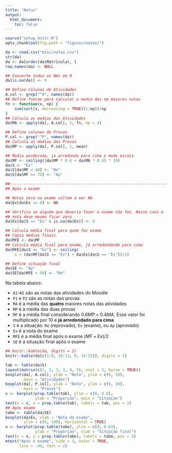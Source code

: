 ```yaml
---
title: "Notas"
output:
  html_document:
    toc: false
---
```


```r
source("setup_knitr.R")
opts_chunk$set(fig.path = "figures/notas/")
```

```r
da <- read.csv("misc/notas.csv")
str(da)
da <- da[order(da$Matrícula), ]
row.names(da) <- NULL

## Converte todos os NAs em 0
da[is.na(da)] <- 0

## Define colunas de Atividades
A.col <- grep("^A", names(da))
## Define funcao para calcular a media das np maiores notas
fn <- function(x, np) {
    sum(sort(x, decreasing = TRUE)[1:np])/np
}
## Calcula as medias das Atividades
da$MA <- apply(da[, A.col], 1, fn, np = 4)

## Define colunas de Provas
P.col <- grep("^P", names(da))
## Calcula as medias das Provas
da$MP <- apply(da[, P.col], 1, mean)

## Media ponderada, ja arredonda para cima e muda escala
da$MF <- ceiling((da$MP * 0.6 + da$MA * 0.4) * 10)
da$S <- "Ex"
da$S[da$MF < 40] <- "Re"
da$S[da$MF >= 70] <- "Ap"

##----------------------------------------------------------------------
## Após o exame

## Notas zero no exame voltam a ser NA
da$Ex[da$Ex == 0] <- NA

## Verifica se alguém que deveria fazer o exame não fez. Nesse caso a
## nota deve mesmo ficar zero
da$Ex[da$S == "Ex" & is.na(da$Ex)] <- 0

## Calcula média final para quem fez exame
## Copia médias finais
da$MFE <- da$MF
## Calcula média final para exame, já arredondando para cima
da$MFE[da$S == "Ex"] <- ceiling(
    x = (da$MF[da$S == "Ex"] + da$Ex[da$S == "Ex"])/2)

## Define situação final
da$SE <- "Ap"
da$SE[da$MFE < 50] <- "Re"
```


Na tabela abaixo:

- `A1`-`A5` são as notas das atividades do Moodle
- `P1` e `P2` são as notas das provas
- `MA` é a média das **quatro** maiores notas das atividades
- `MP` é a média das duas provas
- `MF` é a média final considerando $0.6 MP + 0.4 MA$. Esse valor foi
  multiplicado por 10 e **já arredondado para cima**
- `S` é a situação: `Re` (reprovado), `Ex` (exame), ou `Ap` (aprovado)
- `Ex` é a nota do exame
- `MFE` é a média final após o exame $(MF + Ex)/2$
- `SE` é a situação final após o exame

```r
## knitr::kable(da, digits = 2)
knitr::kable(da[c(1:8, 10:13, 9, 14:15)], digits = 2)
```

```r
tab <- table(da$S)
layout(matrix(c(1, 2, 3, 3, 4, 5), ncol = 2, byrow = TRUE))
boxplot(da[, A.col], ylab = "Nota", ylim = c(0, 10),
        main = "Atividades")
boxplot(da[, P.col], ylab = "Nota", ylim = c(0, 10),
        main = "Provas")
x <- barplot(prop.table(tab), ylim = c(0, 0.6),
             ylab = "Proporção", main = "Situação")
text(x = x, y = prop.table(tab), labels = tab, pos = 3)
## Após exame
tabe <- table(da$SE)
boxplot(da$Ex, xlab = "Nota do exame",
        ylim = c(0, 100), horizontal = TRUE)
x <- barplot(prop.table(tabe), ylim = c(0, 0.63),
             ylab = "Proporção", xlab = "Situação final")
text(x = x, y = prop.table(tabe), labels = tabe, pos = 3)
mtext("Após o exame", side = 3, outer = TRUE,
      line = -40, font = 2)
```
